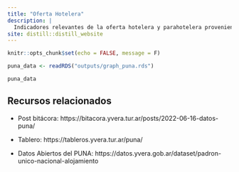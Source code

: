 ```yaml
---
title: "Oferta Hotelera"
description: |
  Indicadores relevantes de la oferta hotelera y parahotelera proveniente del Padrón Único Nacional de Alojamientos (PUNA)
site: distill::distill_website
---
```


```r
knitr::opts_chunk$set(echo = FALSE, message = F)

puna_data <- readRDS("outputs/graph_puna.rds")
```

```r
puna_data
```

## Recursos relacionados

- Post bitácora: https://bitacora.yvera.tur.ar/posts/2022-06-16-datos-puna/

- Tablero: https://tableros.yvera.tur.ar/puna/

- Datos Abiertos del PUNA: https://datos.yvera.gob.ar/dataset/padron-unico-nacional-alojamiento
